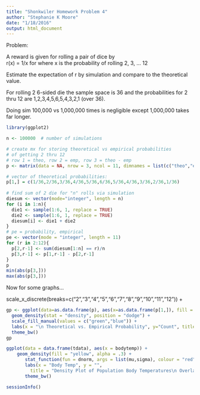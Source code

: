 ```yaml
---
title: "Shonkwiler Homework Problem 4"
author: "Stephanie K Moore"
date: "1/18/2016"
output: html_document
---
```


Problem:

A reward is given for rolling a pair of dice by     
r(x) = 1/x for where x is the probability of rolling 2, 3, ... 12  

Estimate the expectation of r by simulation and compare to the theoretical value.

For rolling 2 6-sided die the sample space is 36 and  the probabilities for 2 thru 12 are 1,2,3,4,5,6,5,4,3,2,1 (over 36).

Doing sim 100,000 vs 1,000,000 times is negligible except 1,000,000 takes far longer.

```r
library(ggplot2)

n <- 100000  # number of simulations

# create mx for storing theoretical vs empirical probabilities
# of getting 2 thru 12
# row 1 = theo, row 2 = emp, row 3 = theo - emp
p <- matrix(data = NA, nrow = 3, ncol = 11, dimnames = list(c("theo","emp","diff"),NULL)) 

# vector of theoretical probabilities:
p[1,] = c(1/36,2/36,3/36,4/36,5/36,6/36,5/36,4/36,3/36,2/36,1/36)
  
# find sum of 2 die for "n" rolls via simulation
diesum <- vector(mode="integer", length = n)
for (i in 1:n){
  die1 <- sample(1:6, 1, replace = TRUE)
  die2 <- sample(1:6, 1, replace = TRUE)
  diesum[i] <- die1 + die2
}
# pe = probability, empirical
pe <- vector(mode = "integer", length = 11)
for (r in 2:12){
  p[2,r-1] <- sum(diesum[1:n] == r)/n
  p[3,r-1] <- p[1,r-1] - p[2,r-1]
}
p
min(abs(p[3,]))
max(abs(p[3,]))
```

Now for some graphs...

scale_x_discrete(breaks=c("2","3","4","5","6","7","8","9","10","11","12")) +
```r
gp <- ggplot(data=as.data.frame(p), aes(x=as.data.frame(p[1,]), fill = as.data.frame(p[2,]))) + 
  geom_density(stat = "density", position = "dodge") +
  scale_fill_manual(values = c("green","blue")) +
  labs(x = "\n Theoretical vs. Empirical Probability", y="Count", title = "Rolling 2 Dice: Theoretical vs. Empirical Probabilities") + 
  theme_bw()
gp

ggplot(data = data.frame(tdata), aes(x = bodytemp)) +
    geom_density(fill = "yellow", alpha = .3) +
       stat_function(fun = dnorm, args = list(mu,sigma), colour = "red") + 
       labs(x = "Body Temp", y = "",
         title = "Density Plot of Population Body Temperatures\n Overlaid with Normal Density Curve in Red") +
       theme_bw()
```


```r
sessionInfo()
```
